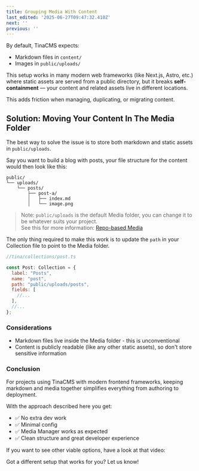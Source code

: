 ```yaml
---
title: Grouping Media With Content
last_edited: '2025-06-27T09:47:32.410Z'
next: ''
previous: ''
---
```



By default, TinaCMS expects:

* Markdown files in `content/`
* Images in `public/uploads/`

This setup works in many modern web frameworks (like Next.js, Astro, etc.) where static assets are served from a public directory, but it breaks **self-containment** — your content and related assets live in different locations.

This adds friction when managing, duplicating, or migrating content.

## Solution: Moving Your Content In The Media Folder

The best way to solve the issue is to store both markdown and static assets in `public/uploads`.

Say you want to build a blog with posts, your file structure for the content would then look like this:

```
public/
└── uploads/
    └── posts/
        ├── post-a/
        │   ├── index.md
        │   └── image.png
```

> Note: `public/uploads` is the default Media folder, you can change it to be whatever suits your project.\
> See this for more information: [Repo-based Media](https://tina.io/docs/reference/media/repo-based#configuration)

The only thing required to make this work is to update the `path` in your Collection file to point to the Media folder.

```javascript
//tina/collections/post.ts

const Post: Collection = {
  label: "Posts",
  name: "post",
  path: "public/uploads/posts",
  fields: [
    //...
  ],
  //...
};
```

### Considerations

* Markdown files live inside the Media folder - this is unconventional
* Content is publicly readable (like any other static assets), so don't store sensitive information

### Conclusion

For projects using TinaCMS with modern frontend frameworks, keeping markdown and media together simplifies everything from authoring to deployment.

With the approach described here you get:

* ✅ No extra dev work
* ✅ Minimal config
* ✅ Media Manager works as expected
* ✅ Clean structure and great developer experience

If you want to see other viable options, have a look at that video:

<Youtube embedSrc="https://www.youtube.com/embed/bmf1uNFyNKg" minutes="5" caption="The 3 options for storing markdown in GitHub for TinaCMS (Images and content)" />

Got a different setup that works for you? Let us know!

